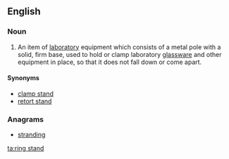 ==English==

===Noun===
{{en-noun|head=[[Ring]] [[Stand]]}}

# {{context|chemistry|lang=en}} An item of [[laboratory]] equipment which consists of a metal pole with a solid, firm base, used to hold or clamp laboratory [[glassware]] and other equipment in place, so that it does not fall down or come apart.

====Synonyms====
* [[clamp stand]]
* [[retort stand]]

===Anagrams===
* [[stranding#English|stranding]]

[[ta:ring stand]]